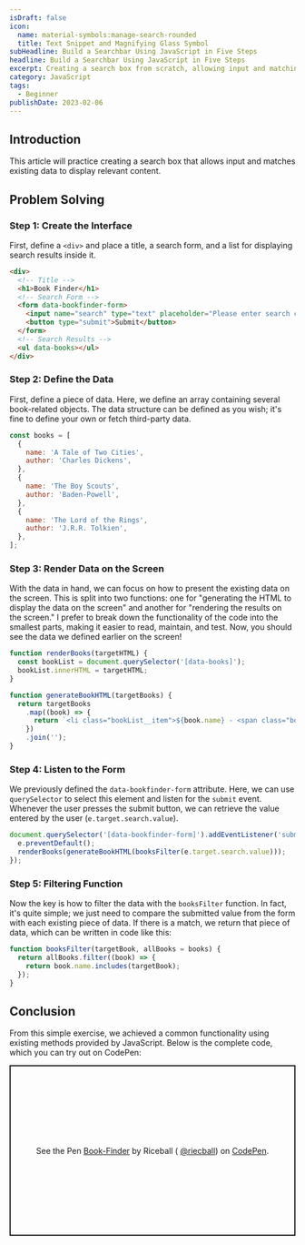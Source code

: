 ```yaml
---
isDraft: false
icon:
  name: material-symbols:manage-search-rounded
  title: Text Snippet and Magnifying Glass Symbol
subHeadline: Build a Searchbar Using JavaScript in Five Steps
headline: Build a Searchbar Using JavaScript in Five Steps
excerpt: Creating a search box from scratch, allowing input and matching existing data to display relevant content, practical exercise for JavaScript beginners.
category: JavaScript
tags:
  - Beginner
publishDate: 2023-02-06
---
```


## Introduction

<Sidenote type="info">
  This article will practice creating a search box that allows input and matches existing data to display relevant
  content.
</Sidenote>

## Problem Solving

### Step 1: Create the Interface

First, define a `<div>` and place a title, a search form, and a list for displaying search results inside it.

```html
<div>
  <!-- Title -->
  <h1>Book Finder</h1>
  <!-- Search Form -->
  <form data-bookfinder-form>
    <input name="search" type="text" placeholder="Please enter search content..." />
    <button type="submit">Submit</button>
  </form>
  <!-- Search Results -->
  <ul data-books></ul>
</div>
```

### Step 2: Define the Data

First, define a piece of data. Here, we define an array containing several book-related objects. The data structure can be defined as you wish; it's fine to define your own or fetch third-party data.

```javascript
const books = [
  {
    name: 'A Tale of Two Cities',
    author: 'Charles Dickens',
  },
  {
    name: 'The Boy Scouts',
    author: 'Baden-Powell',
  },
  {
    name: 'The Lord of the Rings',
    author: 'J.R.R. Tolkien',
  },
];
```

### Step 3: Render Data on the Screen

With the data in hand, we can focus on how to present the existing data on the screen. This is split into two functions: one for "generating the HTML to display the data on the screen" and another for "rendering the results on the screen." I prefer to break down the functionality of the code into the smallest parts, making it easier to read, maintain, and test. Now, you should see the data we defined earlier on the screen!

```javascript
function renderBooks(targetHTML) {
  const bookList = document.querySelector('[data-books]');
  bookList.innerHTML = targetHTML;
}

function generateBookHTML(targetBooks) {
  return targetBooks
    .map((book) => {
      return `<li class="bookList__item">${book.name} - <span class="bookList__author">${book.author}</span></li>`;
    })
    .join('');
}
```

### Step 4: Listen to the Form

We previously defined the `data-bookfinder-form` attribute. Here, we can use `querySelector` to select this element and listen for the `submit` event. Whenever the user presses the submit button, we can retrieve the value entered by the user (`e.target.search.value`).

```javascript
document.querySelector('[data-bookfinder-form]').addEventListener('submit', (e) => {
  e.preventDefault();
  renderBooks(generateBookHTML(booksFilter(e.target.search.value)));
});
```

### Step 5: Filtering Function

Now the key is how to filter the data with the `booksFilter` function. In fact, it's quite simple; we just need to compare the submitted value from the form with each existing piece of data. If there is a match, we return that piece of data, which can be written in code like this:

```javascript
function booksFilter(targetBook, allBooks = books) {
  return allBooks.filter((book) => {
    return book.name.includes(targetBook);
  });
}
```

## Conclusion

From this simple exercise, we achieved a common functionality using existing methods provided by JavaScript. Below is the complete code, which you can try out on CodePen:

<p
  class="codepen"
  data-height="300"
  data-default-tab="result"
  data-slug-hash="QWBoQyb"
  data-preview="true"
  data-editable="true"
  data-user="riecball"
  style="height: 300px; box-sizing: border-box; display: flex; align-items: center; justify-content: center; border: 2px solid; margin: 1em 0; padding: 1em;"
>
  <span>
    See the Pen <a href="https://codepen.io/riecball/pen/QWBoQyb">Book-Finder</a> by Riceball (
    <a href="https://codepen.io/riecball">@riecball</a>) on <a href="https://codepen.io">CodePen</a>.
  </span>
</p>
<script async src="https://cpwebassets.codepen.io/assets/embed/ei.js"></script>
